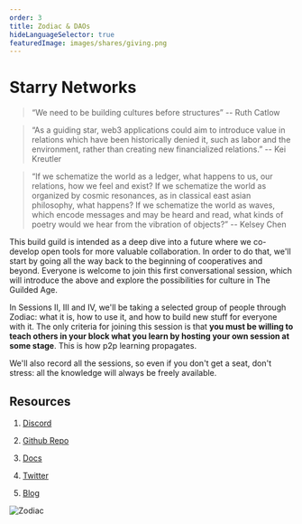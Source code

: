 ```yaml
---
order: 3
title: Zodiac & DAOs
hideLanguageSelector: true
featuredImage: images/shares/giving.png
---
```


# Starry Networks

> “We need to be building cultures before structures” -- Ruth Catlow

> “As a guiding star, web3 applications could aim to introduce value in relations which have been historically denied it, such as labor and the environment, rather than creating new financialized relations.” -- Kei Kreutler

> “If we schematize the world as a ledger, what happens to us, our relations, how we feel and exist? If we schematize the world as organized by cosmic resonances, as in classical east asian philosophy, what happens? If we schematize the world as waves, which encode messages and may be heard and read, what kinds of poetry would we hear from the vibration of objects?” -- Kelsey Chen

This build guild is intended as a deep dive into a future where we co-develop open tools for more valuable collaboration. In order to do that, we'll start by going all the way back to the beginning of cooperatives and beyond. Everyone is welcome to join this first conversational session, which will introduce the above and explore the possibilities for culture in The Guilded Age. 

In Sessions II, III and IV, we'll be taking a selected group of people through Zodiac: what it is, how to use it, and how to build new stuff for everyone with it. The only criteria for joining this session is that **you must be willing to teach others in your block what you learn by hosting your own session at some stage**. This is how p2p learning propagates.

We'll also record all the sessions, so even if you don't get a seat, don't stress: all the knowledge will always be freely available.

## Resources

1. [Discord](https://discord.gg/wwmBWTgyEq)

2. [Github Repo](https://github.com/gnosis/zodiac) 

3. [Docs](https://gnosis.github.io/zodiac/)

4. [Twitter](https://twitter.com/gnosisguild/)  

5. [Blog](http://gnosisguild.mirror.xyz/)

![Zodiac](/images/build/zodiac.png)